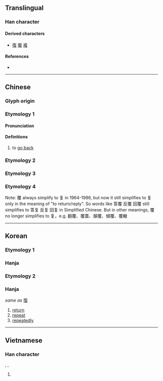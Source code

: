 {{also|復|複|覆|夏}}
{{character info/new}}
==Translingual==

===Han character===
{{Han char|rn=35|rad=夊|as=06|sn=9|four=80407|canj=OAHE|ids=⿱𭥍夂(GHJV),⿱𭥍夊(T)}}

====Derived characters====
* [[復]] [[腹]] [[複]]

====References====
* {{Han ref|kx=0245.101|hdz=20869.060|uh=590D|ud=22797|bh=CE60|bd=52832}}

----

==Chinese==
{{zh-forms
| t = 復
| t2 = 複
| t3 = 覆
| s = 复
| type = 
}}

===Glyph origin===
{{Han etym}}
{{rfe|zh|Is this a pictogram (象形)? If so, what was it supposed to look like? If not, what kind of character is it?}}

===Etymology 1===

====Pronunciation====
{{zh-pron
|m=fù
|c=fuk6
|mc=y
|oc=y
|ma=
|cat=v
}}

====Definitions====
{{zh-hanzi}}

# to [[go back]]

===Etymology 2===
{{zh-see|復}}

===Etymology 3===
{{zh-see|複}}

===Etymology 4===
{{zh-see|覆|fs}}
Note: 覆 always simplify to 复 in 1964-1986, but now it still simplifies to 复 only in the meaning of "to return/reply". So words like 答覆 反覆 回覆 still simplifies to 答复 反复 回复 in Simplified Chinese. But in other meanings, 覆 no longer simplifies to 复，e.g. 翻覆、覆蓋、顛覆、傾覆、覆轍
----

==Korean==

===Etymology 1===

===Hanja===
{{ko-hanja/new|회복하다|회복할|복}}

===Etymology 2===

===Hanja===
{{ko-hanja/new|다시|부}}

''same as'' [[復]]

# [[return]]
# [[repeat]]
# [[repeatedly]]

----

==Vietnamese==

===Han character===
{{vi-hantu|[[phúc]]|rs=夊06}}, {{vi-hantu|[[phục]]|rs=夊06}}, {{vi-hantu|[[phức]]|rs=夊06}}

# {{rfdef|vi|sort=夊06}}